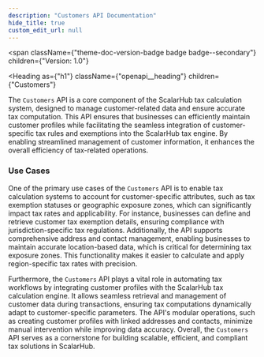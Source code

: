 ```yaml
---
description: "Customers API Documentation"
hide_title: true
custom_edit_url: null
---
```



<span
  className={"theme-doc-version-badge badge badge--secondary"}
  children={"Version: 1.0"}
>
</span>

<Heading
  as={"h1"}
  className={"openapi__heading"}
  children={"Customers"}
>
</Heading>

The `Customers` API is a core component of the ScalarHub tax calculation system, designed to manage customer-related data and ensure accurate tax computation. This API ensures that businesses can efficiently maintain customer profiles while facilitating the seamless integration of customer-specific tax rules and exemptions into the ScalarHub tax engine. By enabling streamlined management of customer information, it enhances the overall efficiency of tax-related operations.

### Use Cases
One of the primary use cases of the `Customers` API is to enable tax calculation systems to account for customer-specific attributes, such as tax exemption statuses or geographic exposure zones, which can significantly impact tax rates and applicability. For instance, businesses can define and retrieve customer tax exemption details, ensuring compliance with jurisdiction-specific tax regulations. Additionally, the API supports comprehensive address and contact management, enabling businesses to maintain accurate location-based data, which is critical for determining tax exposure zones. This functionality makes it easier to calculate and apply region-specific tax rates with precision.

Furthermore, the `Customers` API plays a vital role in automating tax workflows by integrating customer profiles with the ScalarHub tax calculation engine. It allows seamless retrieval and management of customer data during transactions, ensuring tax computations dynamically adapt to customer-specific parameters. The API's modular operations, such as creating customer profiles with linked addresses and contacts, minimize manual intervention while improving data accuracy. Overall, the `Customers` API serves as a cornerstone for building scalable, efficient, and compliant tax solutions in ScalarHub.




